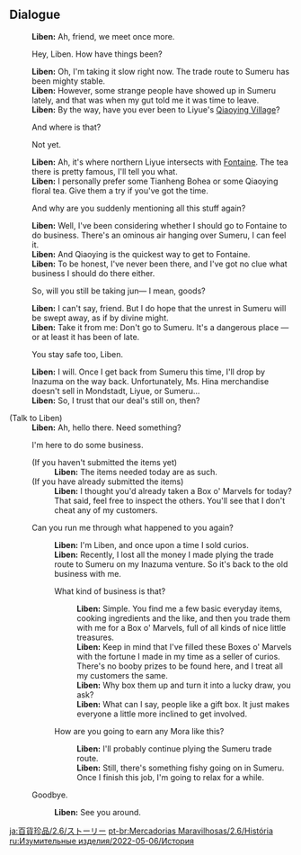 {{Event Tabs
|rootpage=Marvelous Merchandise/2022-05-06
|gallery=false
}}

==Dialogue==
{{Dialogue Start}}
:'''Liben:''' Ah, friend, we meet once more.
:{{DIcon}} Hey, Liben. How have things been?
:'''Liben:''' Oh, I'm taking it slow right now. The trade route to Sumeru has been mighty stable.
:'''Liben:''' However, some strange people have showed up in Sumeru lately, and that was when my gut told me it was time to leave.
:'''Liben:''' By the way, have you ever been to Liyue's [[Qiaoying Village]]?
:{{DIcon}} And where is that?
:{{DIcon}} Not yet.
:'''Liben:''' Ah, it's where northern Liyue intersects with [[Fontaine]]. The tea there is pretty famous, I'll tell you what.
:'''Liben:''' I personally prefer some Tianheng Bohea or some Qiaoying floral tea. Give them a try if you've got the time.
:{{DIcon}} And why are you suddenly mentioning all this stuff again?
:'''Liben:''' Well, I've been considering whether I should go to Fontaine to do business. There's an ominous air hanging over Sumeru, I can feel it.
:'''Liben:''' And Qiaoying is the quickest way to get to Fontaine.
:'''Liben:''' To be honest, I've never been there, and I've got no clue what business I should do there either.
:{{DIcon}} So, will you still be taking jun&mdash; I mean, goods?
:'''Liben:''' I can't say, friend. But I do hope that the unrest in Sumeru will be swept away, as if by divine might.
:'''Liben:''' Take it from me: Don't go to Sumeru. It's a dangerous place &mdash; or at least it has been of late.
:{{DIcon}} You stay safe too, Liben.
:'''Liben:''' I will. Once I get back from Sumeru this time, I'll drop by Inazuma on the way back. Unfortunately, Ms. Hina merchandise doesn't sell in Mondstadt, Liyue, or Sumeru...
:'''Liben:''' So, I trust that our deal's still on, then?

;(Talk to Liben)
:'''Liben:''' Ah, hello there. Need something?
:{{DIcon|BoxOfMarv}} I'm here to do some business.
:;(If you haven't submitted the items yet)
::'''Liben:''' The items needed today are as such.
:;(If you have already submitted the items)
::'''Liben:''' I thought you'd already taken a Box o' Marvels for today? That said, feel free to inspect the others. You'll see that I don't cheat any of my customers.
:{{DIcon}} Can you run me through what happened to you again?
::'''Liben:''' I'm Liben, and once upon a time I sold curios.
::'''Liben:''' Recently, I lost all the money I made plying the trade route to Sumeru on my Inazuma venture. So it's back to the old business with me.
::{{DIcon}} What kind of business is that?
:::'''Liben:''' Simple. You find me a few basic everyday items, cooking ingredients and the like, and then you trade them with me for a Box o' Marvels, full of all kinds of nice little treasures.
:::'''Liben:''' Keep in mind that I've filled these Boxes o' Marvels with the fortune I made in my time as a seller of curios. There's no booby prizes to be found here, and I treat all my customers the same.
:::'''Liben:''' Why box them up and turn it into a lucky draw, you ask?
:::'''Liben:''' What can I say, people like a gift box. It just makes everyone a little more inclined to get involved.
::{{DIcon}} How are you going to earn any Mora like this?
:::'''Liben:''' I'll probably continue plying the Sumeru trade route.
:::'''Liben:''' Still, there's something fishy going on in Sumeru. Once I finish this job, I'm going to relax for a while.
:{{DIcon}} Goodbye.
::'''Liben:''' See you around.
{{Dialogue End}}
<noinclude>
[[ja:百貨珍品/2.6/ストーリー]]
[[pt-br:Mercadorias Maravilhosas/2.6/História]]
[[ru:Изумительные изделия/2022-05-06/История]]
</noinclude>